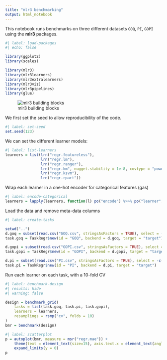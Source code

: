 ```yaml
---
title: "mlr3 benchmarking"
output: html_notebook
---
```


This notebook runs benchmarks on three different datasets `GOQ`, `PI`, `GOPI` using the **mlr3** packages.

```r
#| label: load-packages
#| echo: false

library(ggplot2)
library(scales)

library(mlr3)
library(mlr3learners)
library(mlr3extralearners)
library(mlr3viz)
library(mlr3pipelines)
library(glue)
```

![mlr3 building blocks](ml_abstraction.svg){#fig-resample}

We first set the seed to allow reproducibility of the code.

```r
#| label: set-seed
set.seed(123)
```

We can set the different learner models:

```r
#| label: list-learners
learners = list(lrn("regr.featureless"),
                lrn("regr.lm"),
                lrn("regr.ranger"),
                lrn("regr.km", nugget.stability = 1e-8, covtype = "powexp"),
                lrn("regr.ksvm"),
                lrn("regr.rpart"))
```

Wrap each learner in a one-hot encoder for categorical features (gas)

```r
#| label: encode-categorical
learners = lapply(learners, function(l) po("encode") %>>% po("learner", l))
```

Load the data and remove meta-data columns

```r
#| label: create-tasks

setwd("..")
d.goq = subset(read.csv("GOQ.csv", stringsAsFactors = TRUE), select = -c(campaign, initial))
task.goq = TaskRegr$new(id = "GOQ", backend = d.goq, target = "target")

d.gopi = subset(read.csv("GOPI.csv", stringsAsFactors = TRUE), select = -c(campaign, initial))
task.gopi = TaskRegr$new(id = "GOPI", backend = d.gopi, target = "target")

d.pi = subset(read.csv("PI.csv", stringsAsFactors = TRUE), select = -c(campaign, initial))
task.pi = TaskRegr$new(id = "PI", backend = d.pi, target = "target")
```

Run each learner on each task, with a 10-fold CV

```r
#| label: benchmark-design
#| results: hide
#| warning: false

design = benchmark_grid(
    tasks = list(task.goq, task.pi, task.gopi),
    learners = learners,
    resamplings = rsmp("cv", folds = 10)
)
bmr = benchmark(design)
```
```r
#| label: scatterplot
p = autoplot(bmr, measure = msr("regr.mae")) +
    theme(text = element_text(size=15), axis.text.x = element_text(angle = 55, hjust = 1)) +
    expand_limits(y = 0)
p
```
